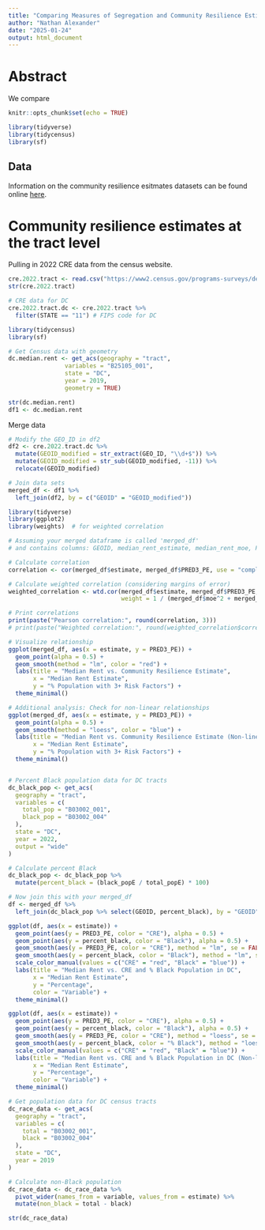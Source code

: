 ```yaml
---
title: "Comparing Measures of Segregation and Community Resilience Estimates in U.S. Census Data"
author: "Nathan Alexander"
date: "2025-01-24"
output: html_document
---
```


# Abstract

We compare

```r
knitr::opts_chunk$set(echo = TRUE)

library(tidyverse)
library(tidycensus)
library(sf)
```

## Data

Information on the community resilience esitmates datasets can be found online [here](https://www.census.gov/programs-surveys/community-resilience-estimates/data/datasets.html).

# Community resilience estimates at the tract level

Pulling in 2022 CRE data from the census website.

```r
cre.2022.tract <- read.csv("https://www2.census.gov/programs-surveys/demo/datasets/community-resilience/2022/CRE_22_Tract.csv")
str(cre.2022.tract)
```

```r
# CRE data for DC
cre.2022.tract.dc <- cre.2022.tract %>%
  filter(STATE == "11") # FIPS code for DC
```

```r
library(tidycensus)
library(sf)

# Get Census data with geometry
dc.median.rent <- get_acs(geography = "tract", 
                variables = "B25105_001", 
                state = "DC", 
                year = 2019, 
                geometry = TRUE)

str(dc.median.rent)
df1 <- dc.median.rent
```

Merge data

```r
# Modify the GEO_ID in df2
df2 <- cre.2022.tract.dc %>%
  mutate(GEOID_modified = str_extract(GEO_ID, "\\d+$")) %>%
  mutate(GEOID_modified = str_sub(GEOID_modified, -11)) %>% 
  relocate(GEOID_modified)

# Join data sets
merged_df <- df1 %>%
  left_join(df2, by = c("GEOID" = "GEOID_modified"))
```

```r
library(tidyverse)
library(ggplot2)
library(weights)  # for weighted correlation

# Assuming your merged dataframe is called 'merged_df'
# and contains columns: GEOID, median_rent_estimate, median_rent_moe, PRED3_PE, PRED3_PM

# Calculate correlation
correlation <- cor(merged_df$estimate, merged_df$PRED3_PE, use = "complete.obs")

# Calculate weighted correlation (considering margins of error)
weighted_correlation <- wtd.cor(merged_df$estimate, merged_df$PRED3_PE, 
                                weight = 1 / (merged_df$moe^2 + merged_df$PRED3_PM^2))

# Print correlations
print(paste("Pearson correlation:", round(correlation, 3)))
# print(paste("Weighted correlation:", round(weighted_correlation$correlation, 3)))
```

```r
# Visualize relationship
ggplot(merged_df, aes(x = estimate, y = PRED3_PE)) +
  geom_point(alpha = 0.5) +
  geom_smooth(method = "lm", color = "red") +
  labs(title = "Median Rent vs. Community Resilience Estimate",
       x = "Median Rent Estimate",
       y = "% Population with 3+ Risk Factors") +
  theme_minimal()

# Additional analysis: Check for non-linear relationships
ggplot(merged_df, aes(x = estimate, y = PRED3_PE)) +
  geom_point(alpha = 0.5) +
  geom_smooth(method = "loess", color = "blue") +
  labs(title = "Median Rent vs. Community Resilience Estimate (Non-linear)",
       x = "Median Rent Estimate",
       y = "% Population with 3+ Risk Factors") +
  theme_minimal()



```


```r
# Percent Black population data for DC tracts
dc_black_pop <- get_acs(
  geography = "tract",
  variables = c(
    total_pop = "B03002_001",
    black_pop = "B03002_004"
  ),
  state = "DC",
  year = 2022,
  output = "wide"
)

# Calculate percent Black
dc_black_pop <- dc_black_pop %>%
  mutate(percent_black = (black_popE / total_popE) * 100)

# Now join this with your merged_df
df <- merged_df %>%
  left_join(dc_black_pop %>% select(GEOID, percent_black), by = "GEOID")
```

```r
ggplot(df, aes(x = estimate)) +
  geom_point(aes(y = PRED3_PE, color = "CRE"), alpha = 0.5) +
  geom_point(aes(y = percent_black, color = "Black"), alpha = 0.5) +
  geom_smooth(aes(y = PRED3_PE, color = "CRE"), method = "lm", se = FALSE) +
  geom_smooth(aes(y = percent_black, color = "Black"), method = "lm", se = FALSE) +
  scale_color_manual(values = c("CRE" = "red", "Black" = "blue")) +
  labs(title = "Median Rent vs. CRE and % Black Population in DC",
       x = "Median Rent Estimate",
       y = "Percentage",
       color = "Variable") +
  theme_minimal()

```


```r
ggplot(df, aes(x = estimate)) +
  geom_point(aes(y = PRED3_PE, color = "CRE"), alpha = 0.5) +
  geom_point(aes(y = percent_black, color = "Black"), alpha = 0.5) +
  geom_smooth(aes(y = PRED3_PE, color = "CRE"), method = "loess", se = FALSE) +
  geom_smooth(aes(y = percent_black, color = "% Black"), method = "loess", se = FALSE) +
  scale_color_manual(values = c("CRE" = "red", "Black" = "blue")) +
  labs(title = "Median Rent vs. CRE and % Black Population in DC (Non-linear)",
       x = "Median Rent Estimate",
       y = "Percentage",
       color = "Variable") +
  theme_minimal()


```


```r


# Get population data for DC census tracts
dc_race_data <- get_acs(
  geography = "tract",
  variables = c(
    total = "B03002_001",
    black = "B03002_004"
  ),
  state = "DC",
  year = 2019
)

# Calculate non-Black population
dc_race_data <- dc_race_data %>%
  pivot_wider(names_from = variable, values_from = estimate) %>%
  mutate(non_black = total - black)

str(dc_race_data)
```
